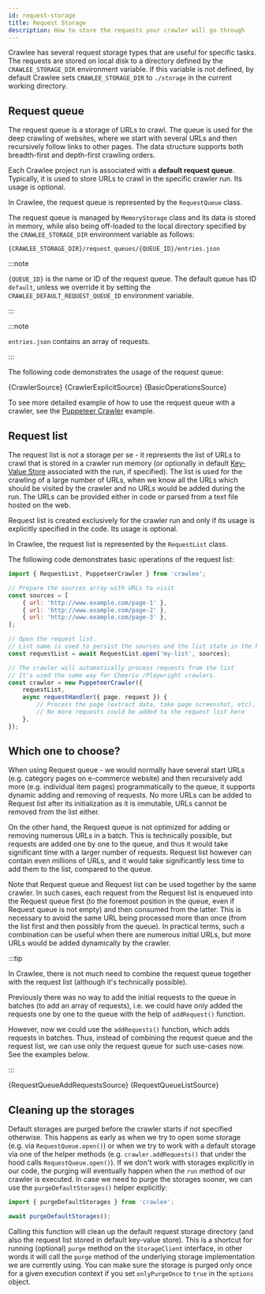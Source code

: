 ```yaml
---
id: request-storage
title: Request Storage
description: How to store the requests your crawler will go through
---
```






Crawlee has several request storage types that are useful for specific tasks. The requests are stored on local disk to a directory defined by the `CRAWLEE_STORAGE_DIR` environment variable. If this variable is not defined, by default Crawlee sets `CRAWLEE_STORAGE_DIR` to `./storage` in the current working directory.

## Request queue

The request queue is a storage of URLs to crawl. The queue is used for the deep crawling of websites, where we start with several URLs and then recursively follow links to other pages. The data structure supports both breadth-first and depth-first crawling orders.

Each Crawlee project run is associated with a **default request queue**. Typically, it is used to store URLs to crawl in the specific crawler run. Its usage is optional.

In Crawlee, the request queue is represented by the <ApiLink to="core/class/RequestQueue">`RequestQueue`</ApiLink> class.

The request queue is managed by <ApiLink to="memory-storage/class/MemoryStorage">`MemoryStorage`</ApiLink> class and its data is stored in memory, while also being off-loaded to the local directory specified by the `CRAWLEE_STORAGE_DIR` environment variable as follows:

```text
{CRAWLEE_STORAGE_DIR}/request_queues/{QUEUE_ID}/entries.json
```

:::note

`{QUEUE_ID}` is the name or ID of the request queue. The default queue has ID `default`, unless we override it by setting the `CRAWLEE_DEFAULT_REQUEST_QUEUE_ID` environment variable.

:::

:::note

`entries.json` contains an array of requests.

:::

The following code demonstrates the usage of the request queue:

<Tabs groupId="request_queue">
    <TabItem value="crawler" label="Usage with Crawler" default>
        <CodeBlock language="js">
            {CrawlerSource}
        </CodeBlock>
    </TabItem>
    <TabItem value="crawler_explicit" label="Explicit usage with Crawler">
        <CodeBlock language="js">
            {CrawlerExplicitSource}
        </CodeBlock>
    </TabItem>
    <TabItem value="basic_operations" label="Basic Operations" default>
        <CodeBlock language="js">
            {BasicOperationsSource}
        </CodeBlock>
    </TabItem>
</Tabs>

To see more detailed example of how to use the request queue with a crawler, see the [Puppeteer Crawler](/js/docs/examples/puppeteer-crawler) example.

## Request list

The request list is not a storage per se - it represents the list of URLs to crawl that is stored in a crawler run memory (or optionally in default [Key-Value Store](../guides/result-storage#key-value-store) associated with the run, if specified). The list is used for the crawling of a large number of URLs, when we know all the URLs which should be visited by the crawler and no URLs would be added during the run. The URLs can be provided either in code or parsed from a text file hosted on the web.

Request list is created exclusively for the crawler run and only if its usage is explicitly specified in the code. Its usage is optional.

In Crawlee, the request list is represented by the <ApiLink to="core/class/RequestList">`RequestList`</ApiLink> class.

The following code demonstrates basic operations of the request list:

```javascript
import { RequestList, PuppeteerCrawler } from 'crawlee';

// Prepare the sources array with URLs to visit
const sources = [
    { url: 'http://www.example.com/page-1' },
    { url: 'http://www.example.com/page-2' },
    { url: 'http://www.example.com/page-3' },
];

// Open the request list.
// List name is used to persist the sources and the list state in the key-value store
const requestList = await RequestList.open('my-list', sources);

// The crawler will automatically process requests from the list
// It's used the same way for Cheerio /Playwright crawlers.
const crawler = new PuppeteerCrawler({
    requestList,
    async requestHandler({ page, request }) {
        // Process the page (extract data, take page screenshot, etc).
        // No more requests could be added to the request list here
    },
});
```

## Which one to choose?

When using Request queue - we would normally have several start URLs (e.g. category pages on e-commerce website) and then recursively add more (e.g. individual item pages) programmatically to the queue, it supports dynamic adding and removing of requests. No more URLs can be added to Request list after its initialization as it is immutable, URLs cannot be removed from the list either.

On the other hand, the Request queue is not optimized for adding or removing numerous URLs in a batch. This is technically possible, but requests are added one by one to the queue, and thus it would take significant time with a larger number of requests. Request list however can contain even millions of URLs, and it would take significantly less time to add them to the list, compared to the queue.

Note that Request queue and Request list can be used together by the same crawler. In such cases, each request from the Request list is enqueued into the Request queue first (to the foremost position in the queue, even if Request queue is not empty) and then consumed from the latter. This is necessary to avoid the same URL being processed more than once (from the list first and then possibly from the queue). In practical terms, such a combination can be useful when there are numerous initial URLs, but more URLs would be added dynamically by the crawler.

:::tip

In Crawlee, there is not much need to combine the request queue together with the request list (although it's technically possible).

Previously there was no way to add the initial requests to the queue in batches (to add an array of requests), i.e. we could have only added the requests one by one to the queue with the help of <ApiLink to="core/class/RequestQueue#addRequest">`addRequest()`</ApiLink> function.

However, now we could use the <ApiLink to="core/class/RequestQueue#addRequests">`addRequests()`</ApiLink> function, which adds requests in batches. Thus, instead of combining the request queue and the request list, we can use only the request queue for such use-cases now. See the examples below.

:::

<Tabs groupId="queue_list">
    <TabItem value="add_requests" label="Request Queue" default>
        <CodeBlock language="js">
            {RequestQueueAddRequestsSource}
        </CodeBlock>
    </TabItem>
    <TabItem value="queue_list" label="Request Queue + Request List">
        <CodeBlock language="js">
            {RequestQueueListSource}
        </CodeBlock>
    </TabItem>
</Tabs>

## Cleaning up the storages

Default storages are purged before the crawler starts if not specified otherwise. This happens as early as when we try to open some storage (e.g. via `RequestQueue.open()`) or when we try to work with a default storage via one of the helper methods (e.g. `crawler.addRequests()` that under the hood calls `RequestQueue.open()`). If we don't work with storages explicitly in our code, the purging will eventually happen when the `run` method of our crawler is executed. In case we need to purge the storages sooner, we can use the <ApiLink to="core/function/purgeDefaultStorages">`purgeDefaultStorages()`</ApiLink> helper explicitly:

```javascript
import { purgeDefaultStorages } from 'crawlee';

await purgeDefaultStorages();
```

Calling this function will clean up the default request storage directory (and also the request list stored in default key-value store). This is a shortcut for running (optional) `purge` method on the <ApiLink to="core/interface/StorageClient">`StorageClient`</ApiLink> interface, in other words it will call the `purge` method of the underlying storage implementation we are currently using. You can make sure the storage is purged only once for a given execution context if you set `onlyPurgeOnce` to `true` in the `options` object.
